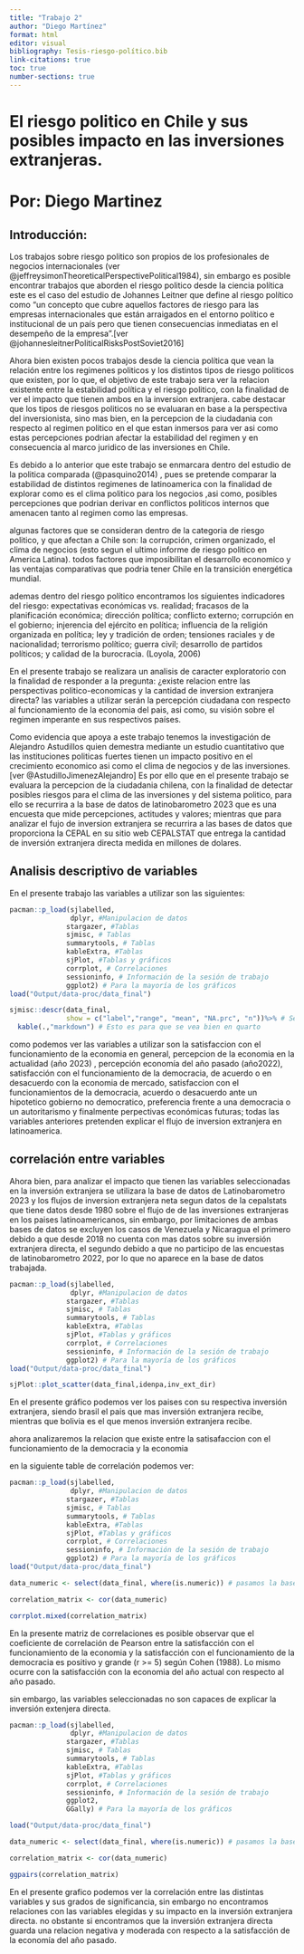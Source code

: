```yaml
---
title: "Trabajo 2"
author: "Diego Martínez"
format: html
editor: visual
bibliography: Tesis-riesgo-político.bib
link-citations: true 
toc: true
number-sections: true
---
```


# **El riesgo politico en Chile y sus posibles impacto en las inversiones extranjeras.**

# Por: Diego Martinez

## **Introducción:**

Los trabajos sobre riesgo politico son propios de los profesionales de negocios internacionales (ver @jeffreysimonTheoreticalPerspectivePolitical1984), sin embargo es posible encontrar trabajos que aborden el riesgo politico desde la ciencia política este es el caso del estudio de Johannes Leitner que define al riesgo político como "un concepto que cubre aquellos factores de riesgo para las empresas internacionales que están arraigados en el entorno político e institucional de un país pero que tienen consecuencias inmediatas en el desempeño de la empresa".[ver @johannesleitnerPoliticalRisksPostSoviet2016]

Ahora bien existen pocos trabajos desde la ciencia política que vean la relación entre los regimenes politicos y los distintos tipos de riesgo politicos que existen, por lo que, el objetivo de este trabajo sera ver la relacion existente entre la estabilidad política y el riesgo politico, con la finalidad de ver el impacto que tienen ambos en la inversion extranjera. cabe destacar que los tipos de riesgos politicos no se evaluaran en base a la perspectiva del inversionista, sino mas bien, en la percepcion de la ciudadania con respecto al regimen politico en el que estan inmersos para ver asi como estas percepciones podrian afectar la estabilidad del regimen y en consecuencia al marco juridico de las inversiones en Chile.

Es debido a lo anterior que este trabajo se enmarcara dentro del estudio de la politica comparada (@pasquino2014) , pues se pretende comparar la estabilidad de distintos regimenes de latinoamerica con la finalidad de explorar como es el clima politico para los negocios ,asi como, posibles percepciones que podrian derivar en conflictos politicos internos que amenacen tanto al regimen como las empresas.

algunas factores que se consideran dentro de la categoria de riesgo politico, y que afectan a Chile son: la corrupción, crimen organizado, el clima de negocios (esto segun el ultimo informe de riesgo politico en America Latina). todos factores que imposibilitan el desarrollo economico y las ventajas comparativas que podria tener Chile en la transición energética mundial.

ademas dentro del riesgo político encontramos los siguientes indicadores del riesgo: expectativas económicas vs. realidad; fracasos de la planificación económica; dirección política; conflicto externo; corrupción en el gobierno; injerencia del ejército en política; influencia de la religión organizada en política; ley y tradición de orden; tensiones raciales y de nacionalidad; terrorismo político; guerra civil; desarrollo de partidos políticos; y calidad de la burocracia. (Loyola, 2006)

En el presente trabajo se realizara un analisis de caracter exploratorio con la finalidad de responder a la pregunta: ¿existe relacion entre las perspectivas politico-economicas y la cantidad de inversion extranjera directa? las variables a utilizar serán la percepción ciudadana con respecto al funcionamiento de la economia del pais, asi como, su visión sobre el regimen imperante en sus respectivos países.

Como evidencia que apoya a este trabajo tenemos la investigación de Alejandro Astudillos quien demestra mediante un estudio cuantitativo que las instituciones politicas fuertes tienen un impacto positivo en el crecimiento economico asi como el clima de negocios y de las inversiones.[ver @AstudilloJimenezAlejandro] Es por ello que en el presente trabajo se evaluara la percepcion de la ciudadania chilena, con la finalidad de detectar posibles riesgos para el clima de las inversiones y del sistema politico, para ello se recurrira a la base de datos de latinobarometro 2023 que es una encuesta que mide percepciones, actitudes y valores; mientras que para analizar el fujo de inversion extranjera se recurrira a las bases de datos que proporciona la CEPAL en su sitio web CEPALSTAT que entrega la cantidad de inversión extranjera directa medida en millones de dolares.

## Analisis descriptivo de variables

En el presente trabajo las variables a utilizar son las siguientes:

```r
pacman::p_load(sjlabelled,
               dplyr, #Manipulacion de datos
              stargazer, #Tablas
              sjmisc, # Tablas
              summarytools, # Tablas
              kableExtra, #Tablas
              sjPlot, #Tablas y gráficos
              corrplot, # Correlaciones
              sessioninfo, # Información de la sesión de trabajo
              ggplot2) # Para la mayoría de los gráficos
load("Output/data-proc/data_final")

sjmisc::descr(data_final,
              show = c("label","range", "mean", "NA.prc", "n"))%>% # Selecciona estadísticos
  kable(.,"markdown") # Esto es para que se vea bien en quarto


```

como podemos ver las variables a utilizar son la satisfaccion con el funcionamiento de la economia en general, percepcion de la economia en la actualidad (año 2023) , percepción economía del año pasado (año2022), satisfacción con el funcionamiento de la democracia, de acuerdo o en desacuerdo con la economia de mercado, satisfaccion con el funcionamientos de la democracia, acuerdo o desacuerdo ante un hipotetico gobierno no democratico, preferencia frente a una democracia o un autoritarismo y finalmente perpectivas económicas futuras; todas las variables anteriores pretenden explicar el flujo de inversion extranjera en latinoamerica.

## correlación entre variables

Ahora bien, para analizar el impacto que tienen las variables seleccionadas en la inversión extranjera se utilizara la base de datos de Latinobarometro 2023 y los flujos de inversion extranjera neta segun datos de la cepalstats que tiene datos desde 1980 sobre el flujo de de las inversiones extranjeras en los paises latinoamericanos, sin embargo, por limitaciones de ambas bases de datos se excluyen los casos de Venezuela y Nicaragua el primero debido a que desde 2018 no cuenta con mas datos sobre su inversión extranjera directa, el segundo debido a que no participo de las encuestas de latinobarometro 2022, por lo que no aparece en la base de datos trabajada.

```r
pacman::p_load(sjlabelled,
               dplyr, #Manipulacion de datos
              stargazer, #Tablas
              sjmisc, # Tablas
              summarytools, # Tablas
              kableExtra, #Tablas
              sjPlot, #Tablas y gráficos
              corrplot, # Correlaciones
              sessioninfo, # Información de la sesión de trabajo
              ggplot2) # Para la mayoría de los gráficos
load("Output/data-proc/data_final")

sjPlot::plot_scatter(data_final,idenpa,inv_ext_dir)

```

En el presente gráfico podemos ver los paises con su respectiva inversión extranjera, siendo brasil el pais que mas inversión extranjera recibe, mientras que bolivia es el que menos inversión extranjera recibe.

ahora analizaremos la relacion que existe entre la satisafaccion con el funcionamiento de la democracia y la economia

en la siguiente table de correlación podemos ver:

```r
pacman::p_load(sjlabelled,
               dplyr, #Manipulacion de datos
              stargazer, #Tablas
              sjmisc, # Tablas
              summarytools, # Tablas
              kableExtra, #Tablas
              sjPlot, #Tablas y gráficos
              corrplot, # Correlaciones
              sessioninfo, # Información de la sesión de trabajo
              ggplot2) # Para la mayoría de los gráficos
load("Output/data-proc/data_final")

data_numeric <- select(data_final, where(is.numeric)) # pasamos la base de dato a numerica para realizar analisis

correlation_matrix <- cor(data_numeric)

corrplot.mixed(correlation_matrix)
```

En la presente matriz de correlaciones es posible observar que el coeficiente de correlación de Pearson entre la satisfacción con el funcionamiento de la economia y la satisfacción con el funcionamiento de la democracia es positivo y grande (r \>= 5) según Cohen (1988). Lo mismo ocurre con la satisfacción con la economia del año actual con respecto al año pasado.

sin embargo, las variables seleccionadas no son capaces de explicar la inversión extenjera directa.

```r
pacman::p_load(sjlabelled,
               dplyr, #Manipulacion de datos
              stargazer, #Tablas
              sjmisc, # Tablas
              summarytools, # Tablas
              kableExtra, #Tablas
              sjPlot, #Tablas y gráficos
              corrplot, # Correlaciones
              sessioninfo, # Información de la sesión de trabajo
              ggplot2,
              GGally) # Para la mayoría de los gráficos

load("Output/data-proc/data_final")

data_numeric <- select(data_final, where(is.numeric)) # pasamos la base de dato a numerica para realizar analisis

correlation_matrix <- cor(data_numeric)

ggpairs(correlation_matrix)
```

En el presente grafico podemos ver la correlación entre las distintas variables y sus grados de significancia, sin embargo no encontramos relaciones con las variables elegidas y su impacto en la inversión extranjera directa. no obstante si encontramos que la inversión extranjera directa guarda una relacion negativa y moderada con respecto a la satisfacción de la economía del año pasado.
